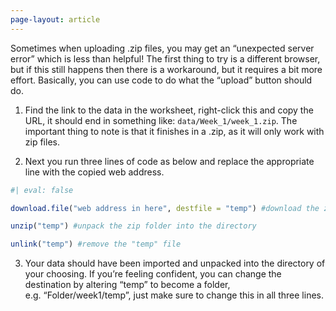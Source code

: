 ```yaml
---
page-layout: article
---
```


Sometimes when uploading .zip files, you may get an "unexpected server error" which is less than helpful! The first thing to try is a different browser, but if this still happens then there is a workaround, but it requires a bit more effort. Basically, you can use code to do what the "upload" button should do.

1. Find the link to the data in the worksheet, right-click this and copy the URL, it should end in something like: `data/Week_1/week_1.zip`. The important thing to note is that it finishes in a .zip, as it will only work with zip files.

2. Next you run three lines of code as below and replace the appropriate line with the copied web address.

```r
#| eval: false

download.file("web address in here", destfile = "temp") #download the zip

unzip("temp") #unpack the zip folder into the directory

unlink("temp") #remove the "temp" file
```

3. Your data should have been imported and unpacked into the directory of your choosing. If you're feeling confident, you can change the destination by altering "temp" to become a folder, e.g. "Folder/week1/temp", just make sure to change this in all three lines.